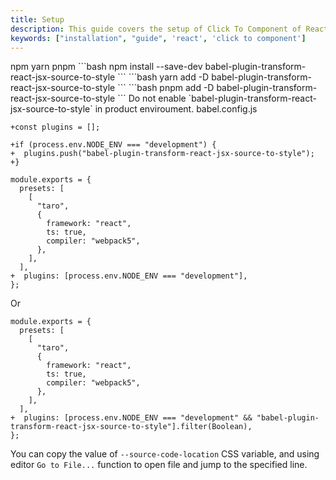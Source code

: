 ```yaml
---
title: Setup
description: This guide covers the setup of Click To Component of React.
keywords: ["installation", "guide", 'react', 'click to component']
---
```


<Step>
<StepItem title="Installation">
<Tabs defaultValue="npm" className="pt-5 pb-1">
<TabsList className="">
  <TabsTrigger value="npm">npm</TabsTrigger>
  <TabsTrigger value="yarn">yarn</TabsTrigger>
  <TabsTrigger value="pnpm">pnpm</TabsTrigger>
</TabsList>
<TabsContent value="npm">
```bash
npm install --save-dev babel-plugin-transform-react-jsx-source-to-style
```
</TabsContent>
<TabsContent value="yarn">
```bash
yarn add -D babel-plugin-transform-react-jsx-source-to-style
```
</TabsContent>
<TabsContent value="pnpm">
```bash
pnpm add -D babel-plugin-transform-react-jsx-source-to-style
```
</TabsContent>
</Tabs>
</StepItem>

<StepItem title="Usage">

<Note title="Important" type="danger" className="mb-8">
Do not enable `babel-plugin-transform-react-jsx-source-to-style` in product enviroument.
</Note>

<Tabs defaultValue="babel.config.js" className="pt-5 mb-1">
<TabsList className="">
  <TabsTrigger value="babel.config.js">babel.config.js</TabsTrigger>
</TabsList>
<TabsContent value="babel.config.js">

```diff-js
+const plugins = [];

+if (process.env.NODE_ENV === "development") {
+  plugins.push("babel-plugin-transform-react-jsx-source-to-style");
+}

module.exports = {
  presets: [
    [
      "taro",
      {
        framework: "react",
        ts: true,
        compiler: "webpack5",
      },
    ],
  ],
+  plugins: [process.env.NODE_ENV === "development"],
};
```

Or

```diff-js
module.exports = {
  presets: [
    [
      "taro",
      {
        framework: "react",
        ts: true,
        compiler: "webpack5",
      },
    ],
  ],
+  plugins: [process.env.NODE_ENV === "development" && "babel-plugin-transform-react-jsx-source-to-style"].filter(Boolean),
};
```

</TabsContent>
</Tabs>
</StepItem>
<StepItem title="Get Source Location Via Inspect Style">

You can copy the value of  `--source-code-location` CSS variable, and using editor `Go to File...` function to open file and jump to the specified line.

</StepItem>
</Step>

